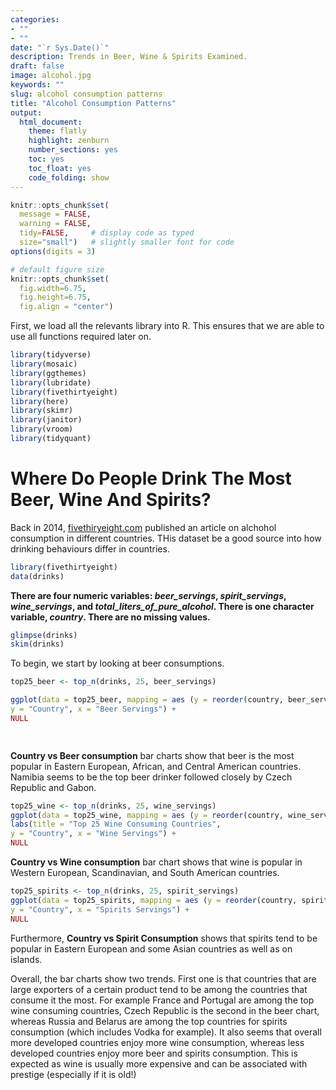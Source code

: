 ```yaml
---
categories:
- ""
- ""
date: "`r Sys.Date()`"
description: Trends in Beer, Wine & Spirits Examined.
draft: false
image: alcohol.jpg
keywords: ""
slug: alcohol consumption patterns
title: "Alcohol Consumption Patterns"
output:
  html_document:
    theme: flatly
    highlight: zenburn
    number_sections: yes
    toc: yes
    toc_float: yes
    code_folding: show
---
```



```r
knitr::opts_chunk$set(
  message = FALSE, 
  warning = FALSE, 
  tidy=FALSE,     # display code as typed
  size="small")   # slightly smaller font for code
options(digits = 3)

# default figure size
knitr::opts_chunk$set(
  fig.width=6.75, 
  fig.height=6.75,
  fig.align = "center")
```

First, we load all the relevants library into R. This ensures that we are able to use all functions required later on. 

```r
library(tidyverse)
library(mosaic)
library(ggthemes)
library(lubridate)
library(fivethirtyeight)
library(here)
library(skimr)
library(janitor)
library(vroom)
library(tidyquant)
```



# Where Do People Drink The Most Beer, Wine And Spirits?

Back in 2014, [fivethiryeight.com](https://fivethirtyeight.com/features/dear-mona-followup-where-do-people-drink-the-most-beer-wine-and-spirits/) published an article on alchohol consumption in different countries. THis dataset be a good source into how drinking behaviours differ in countries.


```r
library(fivethirtyeight)
data(drinks)

```



**There are four numeric variables: *beer_servings*, *spirit_servings*, *wine_servings*, and *total_liters_of_pure_alcohol*. There is one character variable, *country*. There are no missing values.**


```r

glimpse(drinks)
skim(drinks)
```

To begin, we start by looking at beer consumptions. 


```r
top25_beer <- top_n(drinks, 25, beer_servings)

ggplot(data = top25_beer, mapping = aes (y = reorder(country, beer_servings), x = beer_servings)) + geom_col(fill='beige') + labs(title = "Top 25 Beer Consuming Countries",
y = "Country", x = "Beer Servings") +
NULL

  
```
**Country vs Beer consumption** bar charts show that beer is the most popular in Eastern European, African, and Central American countries. Namibia seems to be the top beer drinker followed closely by Czech Republic and Gabon.

```r
top25_wine <- top_n(drinks, 25, wine_servings)
ggplot(data = top25_wine, mapping = aes (y = reorder(country, wine_servings), x = wine_servings)) +   geom_col(fill='pink') +
labs(title = "Top 25 Wine Consuming Countries",
y = "Country", x = "Wine Servings") +
NULL

```
**Country vs Wine consumption** bar chart shows that wine is popular in Western European, Scandinavian, and South American countries.

```r
top25_spirits <- top_n(drinks, 25, spirit_servings)
ggplot(data = top25_spirits, mapping = aes (y = reorder(country, spirit_servings), x = spirit_servings)) + geom_col(fill='light green') + labs(title = "Top 25 Spirits Consuming Countries",
y = "Country", x = "Spirits Servings") +
NULL

```
Furthermore, **Country vs Spirit Consumption** shows that spirits tend to be popular in Eastern European and some Asian countries as well as on islands. 

Overall, the bar charts show two trends. First one is that countries that are large exporters of a certain product tend to be among the countries that consume it the most. For example France and Portugal are among the top wine consuming countries, Czech Republic is the second in the beer chart, whereas Russia and Belarus are among the top countries for spirits consumption (which includes Vodka for example). It also seems that overall more developed countries enjoy more wine consumption, whereas less developed countries enjoy more beer and spirits consumption. This is expected as wine is usually more expensive and can be associated with prestige (especially if it is old!)

